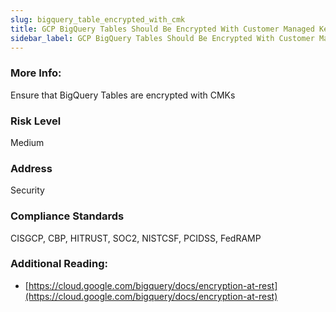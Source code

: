 ```yaml
---
slug: bigquery_table_encrypted_with_cmk
title: GCP BigQuery Tables Should Be Encrypted With Customer Managed Keys
sidebar_label: GCP BigQuery Tables Should Be Encrypted With Customer Managed Keys
---
```


### More Info:

Ensure that BigQuery Tables are encrypted with CMKs

### Risk Level

Medium

### Address

Security

### Compliance Standards

CISGCP, CBP, HITRUST, SOC2, NISTCSF, PCIDSS, FedRAMP

### Additional Reading:

- [https://cloud.google.com/bigquery/docs/encryption-at-rest](https://cloud.google.com/bigquery/docs/encryption-at-rest) 

